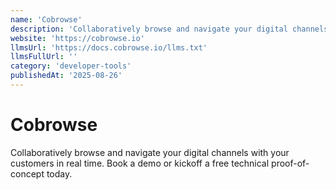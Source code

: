 ```yaml
---
name: 'Cobrowse'
description: 'Collaboratively browse and navigate your digital channels with your customers in real time. Book a demo or kickoff a free technical proof-of-concept today.'
website: 'https://cobrowse.io'
llmsUrl: 'https://docs.cobrowse.io/llms.txt'
llmsFullUrl: ''
category: 'developer-tools'
publishedAt: '2025-08-26'
---
```


# Cobrowse

Collaboratively browse and navigate your digital channels with your customers in real time. Book a demo or kickoff a free technical proof-of-concept today.
